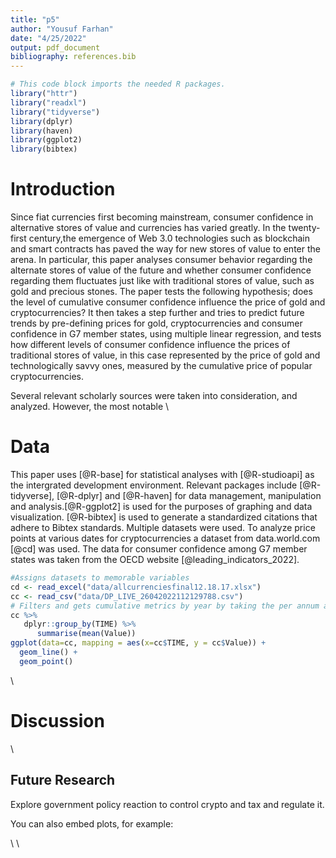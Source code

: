 ```yaml
---
title: "p5"
author: "Yousuf Farhan"
date: "4/25/2022"
output: pdf_document
bibliography: references.bib 
---
```


```r
# This code block imports the needed R packages.
library("httr")
library("readxl")
library("tidyverse")
library(dplyr)
library(haven)
library(ggplot2)
library(bibtex)
```

# Introduction

Since fiat currencies first becoming mainstream, consumer confidence in alternative stores of value and currencies has varied greatly. In the twenty-first century,the emergence of Web 3.0 technologies such as blockchain and smart contracts has paved the way for new stores of value to enter the arena. In particular, this paper analyses consumer behavior regarding the alternate stores of value of the future and whether consumer confidence regarding them fluctuates just like with traditional stores of value, such as gold and precious stones. The paper tests the following hypothesis; does the level of cumulative consumer confidence influence the price of gold and cryptocurrencies? It then takes a step further and tries to predict future trends by pre-defining prices for gold, cryptocurrencies and consumer confidence in G7 member states, using multiple linear regression, and tests how different levels of consumer confidence influence the prices of traditional stores of value, in this case represented by the price of gold and technologically savvy ones, measured by the cumulative price of popular cryptocurrencies.

Several relevant scholarly sources were taken into consideration, and analyzed. However, the most notable
\\

# Data

This paper uses [@R-base] for statistical analyses with [@R-studioapi] as the intergrated development environment. Relevant packages include [@R-tidyverse], [@R-dplyr] and [@R-haven] for data management, manipulation and analysis.[@R-ggplot2] is used for the purposes of graphing and data visualization. [@R-bibtex] is used to generate a standardized citations that adhere to Bibtex standards. Multiple datasets were used. To analyze price points at various dates for cryptocurrencies a dataset from data.world.com [@cd] was used. The data for consumer confidence among G7 member states was taken from the OECD website [@leading_indicators_2022].

```r
#Assigns datasets to memorable variables
cd <- read_excel("data/allcurrenciesfinal12.18.17.xlsx")
cc <- read_csv("data/DP_LIVE_26042022112129788.csv")
# Filters and gets cumulative metrics by year by taking the per annum average
cc %>%
   dplyr::group_by(TIME) %>% 
      summarise(mean(Value))
ggplot(data=cc, mapping = aes(x=cc$TIME, y = cc$Value)) +
  geom_line() +
  geom_point()
```
\\

# Discussion

\\

## Future Research

Explore government policy reaction to control crypto and tax and regulate it.

You can also embed plots, for example:


\\
\\